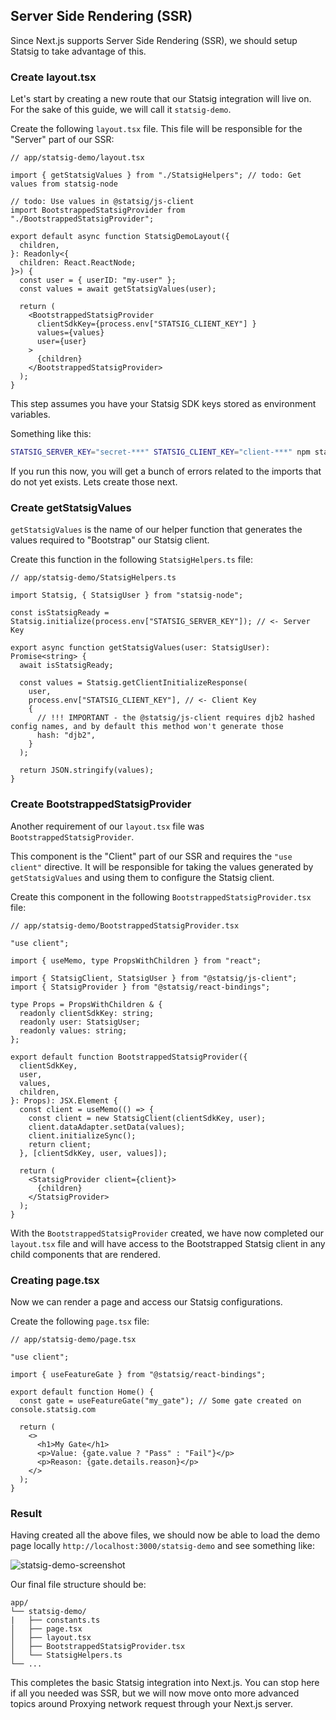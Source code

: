 
## Server Side Rendering (SSR)

Since Next.js supports Server Side Rendering (SSR), we should setup Statsig to take advantage of this.

### Create layout.tsx

Let's start by creating a new route that our Statsig integration will live on. 
For the sake of this guide, we will call it `statsig-demo`.

Create the following `layout.tsx` file. This file will be responsible for the "Server" part of our SSR:

```tsx
// app/statsig-demo/layout.tsx

import { getStatsigValues } from "./StatsigHelpers"; // todo: Get values from statsig-node

// todo: Use values in @statsig/js-client
import BootstrappedStatsigProvider from "./BootstrappedStatsigProvider";

export default async function StatsigDemoLayout({
  children,
}: Readonly<{
  children: React.ReactNode;
}>) {
  const user = { userID: "my-user" };
  const values = await getStatsigValues(user);

  return (
    <BootstrappedStatsigProvider
      clientSdkKey={process.env["STATSIG_CLIENT_KEY"] }
      values={values}
      user={user}
    >
      {children}
    </BootstrappedStatsigProvider>
  );
}
```

This step assumes you have your Statsig SDK keys stored as environment variables.

Something like this:

```bash
STATSIG_SERVER_KEY="secret-***" STATSIG_CLIENT_KEY="client-***" npm start
```

If you run this now, you will get a bunch of errors related to the imports that do not yet exists. Lets create those next.


### Create getStatsigValues

`getStatsigValues` is the name of our helper function that generates the values required to "Bootstrap" our Statsig client.

Create this function in the following `StatsigHelpers.ts` file:

```tsx
// app/statsig-demo/StatsigHelpers.ts

import Statsig, { StatsigUser } from "statsig-node";

const isStatsigReady = Statsig.initialize(process.env["STATSIG_SERVER_KEY"]); // <- Server Key

export async function getStatsigValues(user: StatsigUser): Promise<string> {
  await isStatsigReady;

  const values = Statsig.getClientInitializeResponse(
    user,
    process.env["STATSIG_CLIENT_KEY"], // <- Client Key
    {
      // !!! IMPORTANT - the @statsig/js-client requires djb2 hashed config names, and by default this method won't generate those
      hash: "djb2", 
    }
  );

  return JSON.stringify(values);
}
```

### Create BootstrappedStatsigProvider

Another requirement of our `layout.tsx` file was `BootstrappedStatsigProvider`. 

This component is the "Client" part of our SSR and requires the `"use client"` directive. 
It will be responsible for taking the values generated by `getStatsigValues` and using them to configure the Statsig client.

Create this component in the following `BootstrappedStatsigProvider.tsx` file:

```tsx
// app/statsig-demo/BootstrappedStatsigProvider.tsx

"use client";

import { useMemo, type PropsWithChildren } from "react";

import { StatsigClient, StatsigUser } from "@statsig/js-client";
import { StatsigProvider } from "@statsig/react-bindings";

type Props = PropsWithChildren & {
  readonly clientSdkKey: string;
  readonly user: StatsigUser;
  readonly values: string;
};

export default function BootstrappedStatsigProvider({
  clientSdkKey,
  user,
  values,
  children,
}: Props): JSX.Element {
  const client = useMemo(() => {
    const client = new StatsigClient(clientSdkKey, user);
    client.dataAdapter.setData(values);
    client.initializeSync();
    return client;
  }, [clientSdkKey, user, values]);

  return (
    <StatsigProvider client={client}>
      {children}
    </StatsigProvider>
  );
}
```

With the `BootstrappedStatsigProvider` created, we have now completed our `layout.tsx` file and will have access to
the Bootstrapped Statsig client in any child components that are rendered.

### Creating page.tsx

Now we can render a page and access our Statsig configurations.

Create the following `page.tsx` file:

```tsx
// app/statsig-demo/page.tsx

"use client";

import { useFeatureGate } from "@statsig/react-bindings";

export default function Home() {
  const gate = useFeatureGate("my_gate"); // Some gate created on console.statsig.com

  return (
    <>
      <h1>My Gate</h1>
      <p>Value: {gate.value ? "Pass" : "Fail"}</p>
      <p>Reason: {gate.details.reason}</p>
    </>
  );
}
```

### Result

Having created all the above files, we should now be able to load the demo page locally `http://localhost:3000/statsig-demo`
and see something like:

![statsig-demo-screenshot](https://github.com/statsig-io/js-client-monorepo/assets/95646168/8eb58f35-bf46-4550-bb0c-2142e1fb9bd3)


Our final file structure should be:
```
app/
└── statsig-demo/
|   ├── constants.ts
│   ├── page.tsx
│   ├── layout.tsx
│   ├── BootstrappedStatsigProvider.tsx
│   └── StatsigHelpers.ts
└── ...
```


This completes the basic Statsig integration into Next.js. You can stop here if all you needed was SSR, 
but we will now move onto more advanced topics around Proxying network request through your Next.js server.
